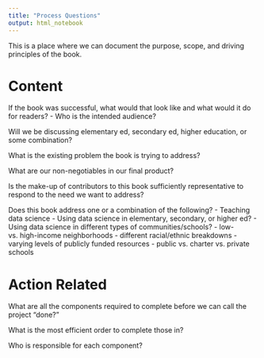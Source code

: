 ```yaml
---
title: "Process Questions"
output: html_notebook
---
```


This is a place where we can document the purpose, scope, and driving principles of the book. 

# Content 

If the book was successful, what would that look like and what would it do for readers?  - 
Who is the intended audience? 

Will we be discussing elementary ed, secondary ed, higher education, or some combination? 

What is the existing problem the book is trying to address? 

What are our non-negotiables in our final product? 

Is the make-up of contributors to this book sufficiently representative to respond to the need we want to address?

Does this book address one or a combination of the following? 
 - Teaching data science 
 - Using data science in elementary, secondary, or higher ed? 
 - Using data science in different types of communities/schools?
        - low- vs. high-income neighborhoods
        - different racial/ethnic breakdowns
        - varying levels of publicly funded resources
        - public vs. charter vs. private schools
 
 
# Action Related 
 
 What are all the components required to complete before we can call the project "done?" 
 
 What is the most efficient order to complete those in? 
 
 Who is responsible for each component? 